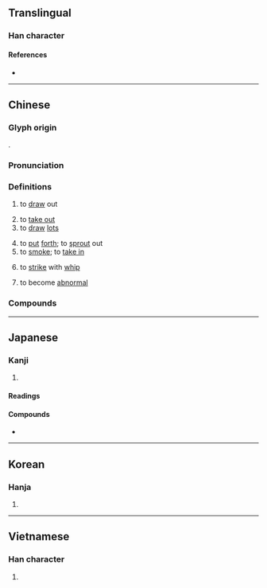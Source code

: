 {{character info/new}}
==Translingual==

===Han character===
{{Han char|rn=64|rad=手|as=05|sn=8|four=55060|canj=QLW|ids=⿰扌由}}

====References====
* {{Han ref|kx=0424.080|dkj=11930|dj=0772.040|hdz=31852.020|uh=62BD|ud=25277|bh=A9E2|bd=43490}}

----

==Chinese==
{{zh-forms}}

===Glyph origin===
{{Han etym}}
{{Han compound|手|由|alt1=扌|ls=psc|c1=s|c2=p}}.

===Pronunciation===
{{zh-pron
|m=chōu
|c=cau1
|h=pfs=chhû
|md=
|mn=thiu
|mn-t=tiu1
|w=
|ma=y
|mc=y
|oc=y
|cat=v
}}

===Definitions===
{{zh-hanzi}}

# to [[draw]] out
#: {{zh-x|抽水|to '''pump''' water}}
# to [[take out]] {{gloss|object, person, time, etc.}}
# to [[draw]] [[lots]]
#: {{zh-x|抽獎|to '''draw''' for a prize}}
#: {{zh-x|抽籤|to '''draw''' lots}}
# to [[put]] [[forth]]; to [[sprout]] out
# to [[smoke]]; to [[take in]]
#: {{zh-x|抽煙|to '''smoke'''}}
# to [[strike]] with [[whip]]
# {{lb|zh|slang}} to become [[abnormal]]
#: {{zh-x|我 顯示器 抽 了。|My monitor '''goes crazy'''.}}

===Compounds===
{{zh-der|抽象|剔抽禿刷|剔抽禿揣|剝皮抽筋|十抽一|工作抽查|工作抽樣|底線抽球|打抽豐|抽丁|抽丁拔楔|抽付|抽公籤|抽冷子|抽分|抽剝|抽功夫|抽動|抽印|抽取|抽咽|抽噎|抽地|抽子|抽屜|抽後腿|抽心|抽打|抽抽噎噎|抽換|抽搐|抽搭|抽斗|抽暇|抽替|抽查|抽條|抽梯子|抽樣|抽樣調查|抽檢|抽氣機|抽水機|抽水馬桶|抽油煙機|抽泣|抽獎|抽球|抽瘋|抽稅|抽穗|抽空|抽筋|抽筋剝皮|抽筋拔骨|抽簡祿馬|抽簪|抽籤|抽紗|抽絲|抽絲剝繭|抽緒|抽縐|抽考|抽胎換骨|抽腳|抽芽|抽菸|抽蓄發電|抽薪止沸|抽血|抽調|抽豐|抽象主義|抽象名詞|抽象派|抽象畫|抽身|抽釐|抽閒|抽青配白|抽鞭子|抽頭|抽風機|抽驗|抽黃對白|抽點|抽鼻兒|拉抽屜|擢髮抽腸|瀝膽抽腸|皮裡抽肉|線抽傀儡|辦抽|過橋抽板|過河抽板|釜底抽薪|開場抽頭|隨機抽樣|抽繹}}

{{zh-cat|Beginning}}

----

==Japanese==

===Kanji===
{{ja-kanji|grade=c|rs=手05}}

# {{defn|lang=ja|sort=手05}}

====Readings====
{{ja-readings
|goon=ちゅう
|kanon=ちゅう
|kun=ぬ-く, ひ-く
}}

====Compounds====
* {{ja-r|抽象|ちゅうしょう}}

----

==Korean==

===Hanja===
{{ko-hanja|hangeul=추|eumhun=|rv=chu|mr=ch'u|y=chwu}}

# {{defn|lang=ko|sort=手05}}

----

==Vietnamese==

===Han character===
{{vi-hantu|[[trừu]], [[ắp]], [[ép]], [[ẹp]], [[trìu]]|rs=手05}}

# {{defn|lang=vi}}